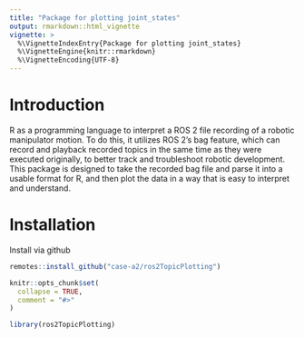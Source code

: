 ```yaml
---
title: "Package for plotting joint_states"
output: rmarkdown::html_vignette
vignette: >
  %\VignetteIndexEntry{Package for plotting joint_states}
  %\VignetteEngine{knitr::rmarkdown}
  %\VignetteEncoding{UTF-8}
---
```

# Introduction
R as a programming language to interpret a ROS 2 file recording of a robotic manipulator motion. To do this, it utilizes ROS 2's bag feature, which can record and playback recorded topics in the same time as they were executed originally, to better track and troubleshoot robotic development. This package is designed to take the recorded bag file and parse it into a usable format for R, and then plot the data in a way that is easy to interpret and understand.

# Installation
Install via github
```R
remotes::install_github("case-a2/ros2TopicPlotting")
```


```r
knitr::opts_chunk$set(
  collapse = TRUE,
  comment = "#>"
)
```

```r
library(ros2TopicPlotting)
```
